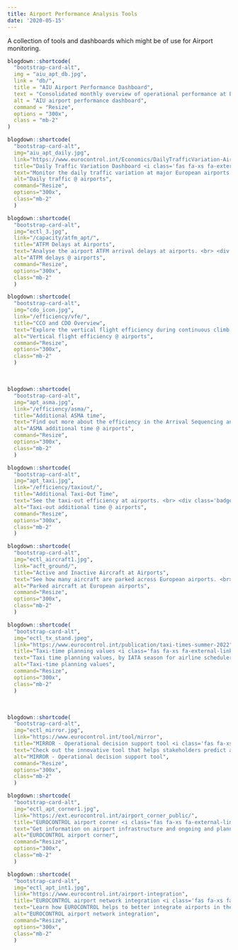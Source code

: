 ```yaml
---
title: Airport Performance Analysis Tools
date: '2020-05-15'
---
```

A collection of tools and dashboards which might be of use for Airport monitoring. 
<br>


::: {class="container"}
:::: {class="row"}
::::: {class="card-deck"}

```r
blogdown::shortcode(
  "bootstrap-card-alt",
  img = "aiu_apt_db.jpg",
  link = "db/",
  title = "AIU Airport Performance Dashboard",
  text = "Consolidated monthly overview of operational performance at European airports across a wide spectrum of indicators. <br> <div class='badge-container'><span class='badge badge-secondary'>General Performance</span></div>",
  alt = "AIU airport performance dashboard",
  command = "Resize",
  options = "300x",
  class = "mb-2"
)
```


```r
blogdown::shortcode(
  "bootstrap-card-alt",
  img="aiu_apt_daily.jpg",
  link="https://www.eurocontrol.int/Economics/DailyTrafficVariation-Airports.html",
  title="Daily Traffic Variation Dashboard <i class='fas fa-xs fa-external-link-alt'></i>",
  text="Monitor the daily traffic variation at major European airports. <br> <div class='badge-container'><span class='badge badge-primary'>Traffic</span></div>", 
  alt="Daily traffic @ airports", 
  command="Resize", 
  options="300x", 
  class="mb-2"
  )
```


```r
blogdown::shortcode(
  "bootstrap-card-alt",
  img="ectl_3.jpg",
  link="/capacity/atfm_apt/",
  title="ATFM Delays at Airports",
  text="Analyse the airport ATFM arrival delays at airports. <br> <div class='badge-container'><span class='badge badge-warning'>Capacity & Delays</span></div>", 
  alt="ATFM delays @ airports", 
  command="Resize", 
  options="300x", 
  class="mb-2"
  )
```

```r
blogdown::shortcode(
  "bootstrap-card-alt",
  img="cdo_icon.jpg",
  link="/efficiency/vfe/",
  title="CCO and CDO Overview",
  text="Explore the vertical flight efficiency during continuous climb (CCO) and descent (CDO) operations. <br> <div class='badge-container'><span class='badge badge-info'>Efficiency</span></div>", 
  alt="Vertical flight efficiency @ airports", 
  command="Resize", 
  options="300x", 
  class="mb-2"
  )
```


:::::
::::
:::

<br>

::: {class="container"}
:::: {class="row"}
::::: {class="card-deck"}


```r
blogdown::shortcode(
  "bootstrap-card-alt",
  img="apt_asma.jpg",
  link="/efficiency/asma/",
  title="Additional ASMA time",
  text="Find out more about the efficiency in the Arrival Sequencing and Metering Area (ASMA) around airports. <br> <div class='badge-container'><span class='badge badge-info'>Efficiency</span></div>", 
  alt="ASMA additional time @ airports", 
  command="Resize", 
  options="300x", 
  class="mb-2"
  )
```

```r
blogdown::shortcode(
  "bootstrap-card-alt",
  img="apt_taxi.jpg",
  link="/efficiency/taxiout/",
  title="Additional Taxi-Out Time",
  text="See the taxi-out efficiency at airports. <br> <div class='badge-container'><span class='badge badge-info'>Efficiency</span></div>", 
  alt="Taxi-out additional time @ airports", 
  command="Resize", 
  options="300x", 
  class="mb-2"
  )
```


```r
blogdown::shortcode(
  "bootstrap-card-alt",
  img="ectl_aircraft1.jpg",
  link="acft_ground/",
  title="Active and Inactive Aircraft at Airports",
  text="See how many aircraft are parked across European airports. <br> <div class='badge-container'><span class='badge badge-secondary'>General Performance</span></div>", 
  alt="Parked aircraft at European airports", 
  command="Resize", 
  options="300x", 
  class="mb-2"
  )
```

```r
blogdown::shortcode(
  "bootstrap-card-alt",
  img="ectl_tx_stand.jpeg",
  link="https://www.eurocontrol.int/publication/taxi-times-summer-2022",
  title="Taxi-time planning values <i class='fas fa-xs fa-external-link-alt'></i>",
  text="Taxi time planning values, by IATA season for airline schedulers. <br> <div class='badge-container'><span class='badge badge-warning'>Capacity & Delays</span></div>", 
  alt="Taxi-time planning values", 
  command="Resize", 
  options="300x", 
  class="mb-2"
  )
```


:::::
::::
:::

<br>

::: {class="container"}
:::: {class="row"}
::::: {class="card-deck"}


```r
blogdown::shortcode(
  "bootstrap-card-alt",
  img="ectl_mirror.jpg",
  link="https://www.eurocontrol.int/tool/mirror",
  title="MIRROR - Operational decision support tool <i class='fas fa-xs fa-external-link-alt'></i>",
  text="Check out the innovative tool that helps stakeholders predict and mitigate delays. <br> <div class='badge-container'><span class='badge badge-warning'>Capacity & Delays</span></div>", 
  alt="MIRROR - Operational decision support tool", 
  command="Resize", 
  options="300x", 
  class="mb-2"
  )
```

```r
blogdown::shortcode(
  "bootstrap-card-alt",
  img="ectl_apt_corner1.jpg",
  link="https://ext.eurocontrol.int/airport_corner_public/",
  title="EUROCONTROL airport corner <i class='fas fa-xs fa-external-link-alt'></i>",
  text="Get information on airport infrastructure and ongoing and planned activities. <div class='badge-container'><span class='badge badge-secondary'>General Performance</span></div>", 
  alt="EUROCONTROL airport corner", 
  command="Resize", 
  options="300x", 
  class="mb-2"
  )
```

```r
blogdown::shortcode(
  "bootstrap-card-alt",
  img="ectl_apt_int1.jpg",
  link="https://www.eurocontrol.int/airport-integration",
  title="EUROCONTROL airport network integration <i class='fas fa-xs fa-external-link-alt'></i>",
  text="Learn how EUROCONTROL helps to better integrate airports in the ATM network. <br> <div class='badge-container'><span class='badge badge-secondary'>General Performance</span></div>", 
  alt="EUROCONTROL airport network integration", 
  command="Resize", 
  options="300x", 
  class="mb-2"
  )
```


:::::
::::
:::

<style>
.card-deck .card .badge-container {
  position: absolute;
  bottom: 0.75rem;
  left: 1.2rem;
  display: block;
}
</style>


<script>
    function resizeIframe(obj) {
      obj.style.height = obj.contentWindow.document.documentElement.scrollHeight + 'px';
    }
  </script>
<style type="text/css">
.img-responsive {
    margin: 0 auto;
    max-width: 75%
}

.resp-container {
    position: relative;
    overflow: hidden;
    padding-top: 60.0%;
}

.resp-iframe {
    position: absolute;
    top: 0;
    left: 0;
    width: 100%;
    height: 150%;
    border: 0;
}
</style>